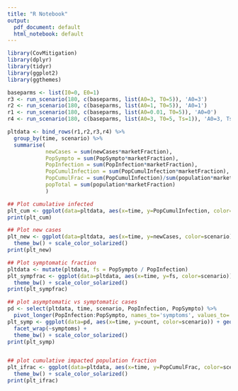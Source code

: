 ```yaml
---
title: "R Notebook"
output:
  pdf_document: default
  html_notebook: default
---
```


```r
library(CovMitigation)
library(dplyr)
library(tidyr)
library(ggplot2)
library(ggthemes)
```

```r
baseparms <- list(I0=0, E0=1)
r3 <- run_scenario(180, c(baseparms, list(A0=3, T0=5)), 'A0=3')
r2 <- run_scenario(180, c(baseparms, list(A0=1, T0=5)), 'A0=1')
r1 <- run_scenario(180, c(baseparms, list(A0=0.01, T0=5)), 'A0=0')
r4 <- run_scenario(180, c(baseparms, list(A0=3, T0=5, Ts=1)), 'A0=3, Ts=1')

pltdata <- bind_rows(r1,r2,r3,r4) %>%
  group_by(time, scenario) %>%
  summarise(
            newCases = sum(newCases*marketFraction),
            PopSympto = sum(PopSympto*marketFraction),
            PopInfection = sum(PopInfection*marketFraction),
            PopCumulInfection = sum(PopCumulInfection*marketFraction),
            PopCumulFrac = sum(PopCumulInfection)/sum(population*marketFraction),
            popTotal = sum(population*marketFraction)
            )
```

```r
## Plot cumulative infected
plt_cum <- ggplot(data=pltdata, aes(x=time, y=PopCumulInfection, color=scenario)) + geom_line(size=1.2) + scale_y_log10(minor_breaks=c(20,40,80,160,320,640,1280,2560)) + theme_bw() + scale_color_solarized() + scale_x_continuous(minor_breaks = seq(5,50), limits=c(5,50))
print(plt_cum)

## Plot new cases
plt_new <- ggplot(data=pltdata, aes(x=time, y=newCases, color=scenario)) + geom_line(size=1.2) +
  theme_bw() + scale_color_solarized()
print(plt_new)

## Plot symptomatic fraction
pltdata <- mutate(pltdata, fs = PopSympto / PopInfection)
plt_sympfrac <- ggplot(data=pltdata, aes(x=time, y=fs, color=scenario)) + geom_line(size=1.2) +
  theme_bw() + scale_color_solarized()
print(plt_sympfrac)

## plot asymptomatic vs symptomatic cases
pd <- select(pltdata, time, scenario, PopInfection, PopSympto) %>% 
  pivot_longer(PopInfection:PopSympto, names_to='symptoms', values_to='count')
plt_symp <- ggplot(data=pd, aes(x=time, y=count, color=scenario)) + geom_line(size=1.2) +
  facet_wrap(~symptoms) +
  theme_bw() + scale_color_solarized()
print(plt_symp)


## plot cumulative impacted population fraction
plt_ifrac <- ggplot(data=pltdata, aes(x=time, y=PopCumulFrac, color=scenario)) + geom_line(size=1.2) +
  theme_bw() + scale_color_solarized()
print(plt_ifrac)
```

